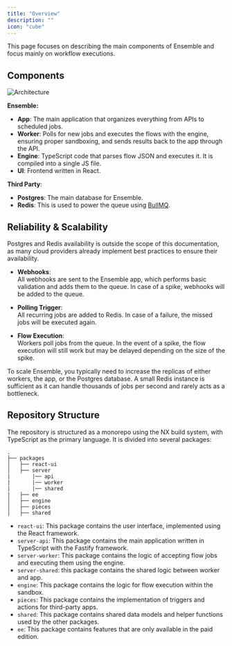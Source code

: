 ```yaml
---
title: "Overview"
description: ""
icon: "cube"
---
```


This page focuses on describing the main components of Ensemble and focus mainly on workflow executions.

## Components

![Architecture](/resources/architecture.png)

**Ensemble:**

- **App**: The main application that organizes everything from APIs to scheduled jobs.
- **Worker**: Polls for new jobs and executes the flows with the engine, ensuring proper sandboxing, and sends results back to the app through the API.
- **Engine**: TypeScript code that parses flow JSON and executes it. It is compiled into a single JS file.
- **UI**: Frontend written in React.

**Third Party**:
- **Postgres**: The main database for Ensemble.
- **Redis**: This is used to power the queue using [BullMQ](https://docs.bullmq.io/).

## Reliability & Scalability

<Tip>
Postgres and Redis availability is outside the scope of this documentation, as many cloud providers already implement best practices to ensure their availability.
</Tip>

- **Webhooks**:  
  All webhooks are sent to the Ensemble app, which performs basic validation and adds them to the queue. In case of a spike, webhooks will be added to the queue.

- **Polling Trigger**:  
  All recurring jobs are added to Redis. In case of a failure, the missed jobs will be executed again.

- **Flow Execution**:  
  Workers poll jobs from the queue. In the event of a spike, the flow execution will still work but may be delayed depending on the size of the spike.

To scale Ensemble, you typically need to increase the replicas of either workers, the app, or the Postgres database. A small Redis instance is sufficient as it can handle thousands of jobs per second and rarely acts as a bottleneck.

## Repository Structure


The repository is structured as a monorepo using the NX build system, with TypeScript as the primary language. It is divided into several packages:

```
.
├── packages
│   ├── react-ui
│   ├── server
|       |── api
|       |── worker
|       |── shared
|   ├── ee
│   ├── engine
│   ├── pieces
│   ├── shared
```

- `react-ui`: This package contains the user interface, implemented using the React framework.
- `server-api`: This package contains the main application written in TypeScript with the Fastify framework.
- `server-worker`: This package contains the logic of accepting flow jobs and executing them using the engine.
- `server-shared`: this package contains the shared logic between worker and app.
- `engine`: This package contains the logic for flow execution within the sandbox.
- `pieces`: This package contains the implementation of triggers and actions for third-party apps.
- `shared`: This package contains shared data models and helper functions used by the other packages.
- `ee`: This package contains features that are only available in the paid edition.

